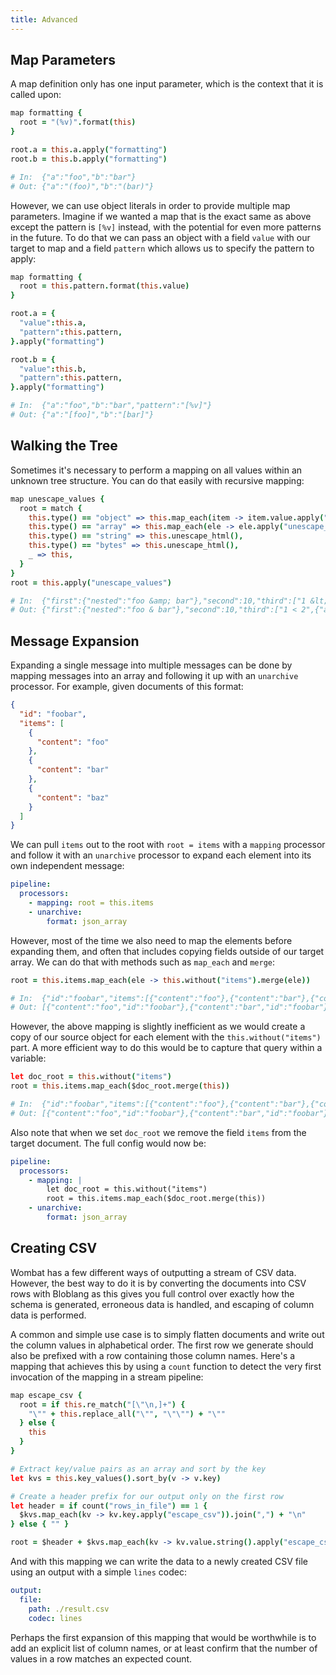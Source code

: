 ```yaml
---
title: Advanced
---
```

## Map Parameters

A map definition only has one input parameter, which is the context that it is called upon:

```coffee
map formatting {
  root = "(%v)".format(this)
}

root.a = this.a.apply("formatting")
root.b = this.b.apply("formatting")

# In:  {"a":"foo","b":"bar"}
# Out: {"a":"(foo)","b":"(bar)"}
```

However, we can use object literals in order to provide multiple map parameters. Imagine if we wanted a map that is the
exact same as above except the pattern is `[%v]` instead, with the potential for even more patterns in the future. To do
that we can pass an object with a field `value` with our target to map and a field `pattern` which allows us to specify
the pattern to apply:

```coffee
map formatting {
  root = this.pattern.format(this.value)
}

root.a = {
  "value":this.a,
  "pattern":this.pattern,
}.apply("formatting")

root.b = {
  "value":this.b,
  "pattern":this.pattern,
}.apply("formatting")

# In:  {"a":"foo","b":"bar","pattern":"[%v]"}
# Out: {"a":"[foo]","b":"[bar]"}
```

## Walking the Tree

Sometimes it's necessary to perform a mapping on all values within an unknown tree structure. You can do that easily
with recursive mapping:

```coffee
map unescape_values {
  root = match {
    this.type() == "object" => this.map_each(item -> item.value.apply("unescape_values")),
    this.type() == "array" => this.map_each(ele -> ele.apply("unescape_values")),
    this.type() == "string" => this.unescape_html(),
    this.type() == "bytes" => this.unescape_html(),
    _ => this,
  }
}
root = this.apply("unescape_values")

# In:  {"first":{"nested":"foo &amp; bar"},"second":10,"third":["1 &lt; 2",{"also_nested":"2 &gt; 1"}]}
# Out: {"first":{"nested":"foo & bar"},"second":10,"third":["1 < 2",{"also_nested":"2 > 1"}]}
```

## Message Expansion

Expanding a single message into multiple messages can be done by mapping messages into an array and following it up with
an `unarchive` processor. For example, given documents of this format:

```json
{
  "id": "foobar",
  "items": [
    {
      "content": "foo"
    },
    {
      "content": "bar"
    },
    {
      "content": "baz"
    }
  ]
}
```

We can pull `items` out to the root with `root = items` with a `mapping` processor and follow it
with an `unarchive` processor to expand each element into its own independent message:

```yaml
pipeline:
  processors:
    - mapping: root = this.items
    - unarchive:
        format: json_array
```

However, most of the time we also need to map the elements before expanding them, and often that includes copying fields
outside of our target array. We can do that with methods such as `map_each` and `merge`:

```coffee
root = this.items.map_each(ele -> this.without("items").merge(ele))

# In:  {"id":"foobar","items":[{"content":"foo"},{"content":"bar"},{"content":"baz"}]}
# Out: [{"content":"foo","id":"foobar"},{"content":"bar","id":"foobar"},{"content":"baz","id":"foobar"}]
```

However, the above mapping is slightly inefficient as we would create a copy of our source object for each element with
the `this.without("items")` part. A more efficient way to do this would be to capture that query within a variable:

```coffee
let doc_root = this.without("items")
root = this.items.map_each($doc_root.merge(this))

# In:  {"id":"foobar","items":[{"content":"foo"},{"content":"bar"},{"content":"baz"}]}
# Out: [{"content":"foo","id":"foobar"},{"content":"bar","id":"foobar"},{"content":"baz","id":"foobar"}]
```

Also note that when we set `doc_root` we remove the field `items` from the target document. The full config would now
be:

```yaml
pipeline:
  processors:
    - mapping: |
        let doc_root = this.without("items")
        root = this.items.map_each($doc_root.merge(this))
    - unarchive:
        format: json_array
```

## Creating CSV

Wombat has a few different ways of outputting a stream of CSV data. However, the best way to do it is by converting the
documents into CSV rows with Bloblang as this gives you full control over exactly how the schema is generated, erroneous
data is handled, and escaping of column data is performed.

A common and simple use case is to simply flatten documents and write out the column values in alphabetical order. The
first row we generate should also be prefixed with a row containing those column names. Here's a mapping that achieves
this by using a `count` function to detect the very first invocation of the mapping in a stream pipeline:

```coffee
map escape_csv {
  root = if this.re_match("[\"\n,]+") {
    "\"" + this.replace_all("\"", "\"\"") + "\""
  } else {
    this
  }
}

# Extract key/value pairs as an array and sort by the key
let kvs = this.key_values().sort_by(v -> v.key)

# Create a header prefix for our output only on the first row
let header = if count("rows_in_file") == 1 {
  $kvs.map_each(kv -> kv.key.apply("escape_csv")).join(",") + "\n"
} else { "" }

root = $header + $kvs.map_each(kv -> kv.value.string().apply("escape_csv")).join(",")
```

And with this mapping we can write the data to a newly created CSV file using an output with a simple `lines` codec:

```yaml
output:
  file:
    path: ./result.csv
    codec: lines
```

Perhaps the first expansion of this mapping that would be worthwhile is to add an explicit list of column names, or at
least confirm that the number of values in a row matches an expected count.
